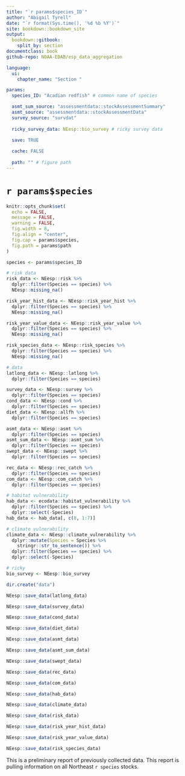 ```yaml
---
title: "`r params$species_ID`"
author: "Abigail Tyrell"
date: "`r format(Sys.time(), '%d %b %Y')`"
site: bookdown::bookdown_site
output: 
  bookdown::gitbook:
    split_by: section
documentclass: book
github-repo: NOAA-EDAB/esp_data_aggregation

language:
  ui:
    chapter_name: "Section "

params: 
  species_ID: "Acadian redfish" # common name of species

  asmt_sum_source: "assessmentdata::stockAssessmentSummary"
  asmt_source: "assessmentdata::stockAssessmentData"
  survey_source: "survdat"
  
  ricky_survey_data: NEesp::bio_survey # ricky survey data
  
  save: TRUE

  cache: FALSE
  
  path: "" # figure path
---
```


# `r params$species` {-}

```r
knitr::opts_chunk$set(
  echo = FALSE,
  message = FALSE,
  warning = FALSE,
  fig.width = 8,
  fig.align = "center",
  fig.cap = params$species,
  fig.path = params$path
)
```

```r
species <- params$species_ID

# risk data
risk_data <- NEesp::risk %>%
  dplyr::filter(Species == species) %>%
  NEesp::missing_na()

risk_year_hist_data <- NEesp::risk_year_hist %>%
  dplyr::filter(Species == species) %>%
  NEesp::missing_na()

risk_year_value_data <- NEesp::risk_year_value %>%
  dplyr::filter(Species == species) %>%
  NEesp::missing_na()

risk_species_data <- NEesp::risk_species %>%
  dplyr::filter(Species == species) %>%
  NEesp::missing_na()

# data
latlong_data <- NEesp::latlong %>%
  dplyr::filter(Species == species)

survey_data <- NEesp::survey %>%
  dplyr::filter(Species == species)
cond_data <- NEesp::cond %>%
  dplyr::filter(Species == species)
diet_data <- NEesp::allfh %>%
  dplyr::filter(Species == species)

asmt_data <- NEesp::asmt %>%
  dplyr::filter(Species == species)
asmt_sum_data <- NEesp::asmt_sum %>%
  dplyr::filter(Species == species)
swept_data <- NEesp::swept %>%
  dplyr::filter(Species == species)

rec_data <- NEesp::rec_catch %>%
  dplyr::filter(Species == species)
com_data <- NEesp::com_catch %>%
  dplyr::filter(Species == species)

# habitat vulnerability
hab_data <- ecodata::habitat_vulnerability %>%
  dplyr::filter(Species == species) %>%
  dplyr::select(-Species)
hab_data <- hab_data[, c(8, 1:7)]

# climate vulnerability
climate_data <- NEesp::climate_vulnerability %>%
  dplyr::mutate(Species = Species %>%
    stringr::str_to_sentence()) %>%
  dplyr::filter(Species == species) %>%
  dplyr::select(-Species)

# ricky
bio_survey <- NEesp::bio_survey
```

```r

dir.create("data")

NEesp::save_data(latlong_data)

NEesp::save_data(survey_data)

NEesp::save_data(cond_data)

NEesp::save_data(diet_data)

NEesp::save_data(asmt_data)

NEesp::save_data(asmt_sum_data)

NEesp::save_data(swept_data)

NEesp::save_data(rec_data)

NEesp::save_data(com_data)

NEesp::save_data(hab_data)

NEesp::save_data(climate_data)

NEesp::save_data(risk_data)

NEesp::save_data(risk_year_hist_data)

NEesp::save_data(risk_year_value_data)

NEesp::save_data(risk_species_data)
```

This is a preliminary report of previously collected data. This report is pulling information on all Northeast `r species` stocks.
